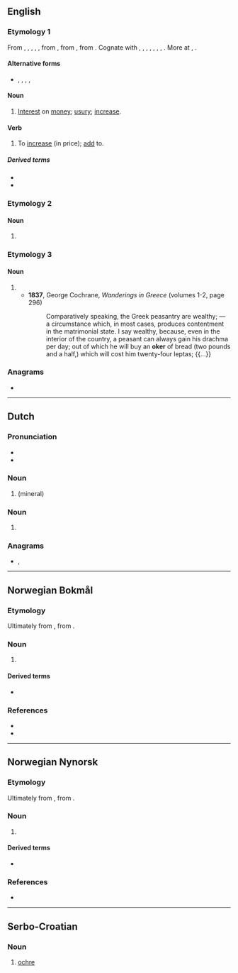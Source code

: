 {{also|øker}}
==English==

===Etymology 1===
From {{inh|en|enm|oker}}, {{m|enm|okur}}, {{m|enm|okir}}, {{m|enm|okyr}}, {{m|enm|ocker}}, from {{der|en|non|ókr||usury}}, from {{der|en|gem-pro|*wōkraz||progeny, earnings, profit}}, from {{der|en|ine-pro|*h₂weg-||to add, increase}}. Cognate with {{cog|sco|ocker||usury}}, {{cog|is|ókur||usury}}, {{cog|sv|ocker||usury}}, {{cog|de|Wucher||usury}}, {{cog|nl|woeker||usury}}, {{cog|ang|wōcor||increase, growth, fruit, usury}}, {{cog|got|𐍅𐍉𐌺𐍂𐍃||interest, usury, tax}}, {{cog|la|augere||to increase}}. More at {{l|en|eke}}, {{l|en|wax}}.

====Alternative forms====
* {{l|en|ocker}}, {{l|en|occur}}, {{l|en|ockar}}, {{l|en|okir}}, {{l|en|okkir}}

====Noun====
{{en-noun}}

# {{lb|en|now|_|chiefly|_|dialectal}} [[interest|Interest]] on [[money]]; [[usury]]; [[increase]].

====Verb====
{{en-verb}}

# {{lb|en|transitive|now|_|chiefly|_|dialectal}} To [[increase]] (in price); [[add]] to.

=====Derived terms=====
* {{l|en|okerer}}
* {{l|en|okering}}

===Etymology 2===

====Noun====
{{en-noun|~}}

# {{lb|en|mineralogy}} {{obsolete form of|en|ochre}}

===Etymology 3===

====Noun====
{{en-noun}}

# {{alt form|en|oka||unit of measurement}}
#* '''1837''', George Cochrane, ''Wanderings in Greece'' (volumes 1-2, page 296)
#*: Comparatively speaking, the Greek peasantry are wealthy; — a circumstance which, in most cases, produces contentment in the matrimonial state. I say wealthy, because, even in the interior of the country, a peasant can always gain his drachma per day; out of which he will buy an '''oker''' of bread (two pounds and a half,) which will cost him twenty-four leptas; {{...}}

{{Webster 1913}}

===Anagrams===
* {{anagrams|en|a=ekor|Kore|kero|kore|roke}}

----

==Dutch==

===Pronunciation===
* {{audio|nl|nl-oker.ogg|oker}}
* {{rhymes|nl|oːkər}}

===Noun===
{{nl-noun|m|-s|-}}

# {{l|en|ochre}} (mineral)

===Noun===
{{nl-noun|n|-|-}}

# {{l|en|ochre}} {{gloss|colour}}

===Anagrams===
* {{l|nl|roek}}, {{l|nl|roke}}

----

==Norwegian Bokmål==
{{wp|lang=no}}

===Etymology===
Ultimately from {{der|nb|grc|ὤχρα||pale yellow}}, from {{m|grc|ὠχρός||pale, ochre}}.

===Noun===
{{nb-noun-m3}}

# {{lb|nb|mineral}} {{l|en|ochre}}

====Derived terms====
* {{l|nb|okergul}}

===References===
* {{R:Dokpro|lang=nb}}
* {{R:NAOB}}

----

==Norwegian Nynorsk==
{{wp|lang=nn}}

===Etymology===
Ultimately from {{der|nn|grc|ὤχρα||pale yellow}}, from {{m|grc|ὠχρός}}.

===Noun===
{{nn-noun-m1||okr}}

# {{lb|nn|mineral}} {{l|en|ochre}}

====Derived terms====
* {{l|nn|okergul}}

===References===
* {{R:Dokpro|lang=nn}}

----

==Serbo-Croatian==

===Noun===
{{sh-noun|g=m}}

# [[ochre]]